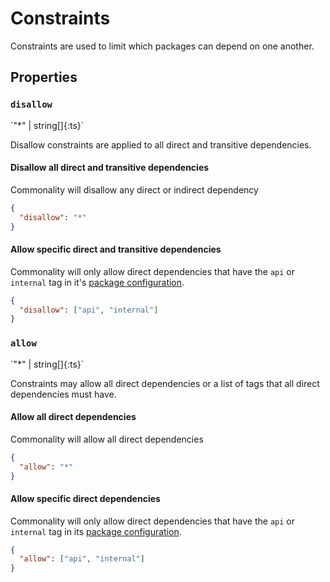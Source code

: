 # Constraints

Constraints are used to limit which packages can depend on one another.

## Properties

### `disallow`

<Subtext>
`"*" | string[]{:ts}`
</Subtext>

Disallow constraints are applied to all direct and transitive dependencies.

#### Disallow all direct and transitive dependencies

Commonality will disallow any direct or indirect dependency

```json
{
  "disallow": "*"
}
```

#### Allow specific direct and transitive dependencies

Commonality will only allow direct dependencies that have the `api` or `internal` tag in it's [package configuration](/sdk/configuration#package-configuration).

```json
{
  "disallow": ["api", "internal"]
}
```

### `allow`

<Subtext>
`"*" | string[]{:ts}`
</Subtext>

Constraints may allow all direct dependencies or a list of tags that all direct dependencies must have.

#### Allow all direct dependencies

Commonality will allow all direct dependencies

```json
{
  "allow": "*"
}
```

#### Allow specific direct dependencies

Commonality will only allow direct dependencies that have the `api` or `internal` tag in its [package configuration](/sdk/configuration#package-configuration).

```json
{
  "allow": ["api", "internal"]
}
```
